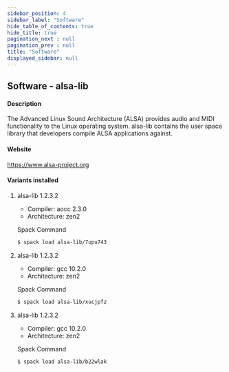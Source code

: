 ```yaml
---
sidebar_position: 4
sidebar_label: "Software"
hide_table_of_contents: true
hide_title: true
pagination_next : null
pagination_prev : null
title: "Software"
displayed_sidebar: null
---
```


## Software - alsa-lib


#### Description
The Advanced Linux Sound Architecture (ALSA) provides audio and MIDI functionality to the Linux operating system. alsa-lib contains the user space library that developers compile ALSA applications against.

#### Website
https://www.alsa-project.org

#### Variants installed

1. alsa-lib 1.2.3.2

    - Compiler: aocc 2.3.0
    - Architecture: zen2

    Spack Command
    ```bash
    $ spack load alsa-lib/7upu743
    ```

2. alsa-lib 1.2.3.2

    - Compiler: gcc 10.2.0
    - Architecture: zen2

    Spack Command
    ```bash
    $ spack load alsa-lib/xucjpfz
    ```

3. alsa-lib 1.2.3.2

    - Compiler: gcc 10.2.0
    - Architecture: zen2

    Spack Command
    ```bash
    $ spack load alsa-lib/b22wlak
    ```
